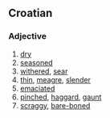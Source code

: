 ==Croatian==

===Adjective===
{{infl|hr|adjective}}

# [[dry]]
# [[seasoned]] {{i|of a tree}}
# [[withered]], [[sear]]
# [[thin]], [[meagre]], [[slender]] {{i|of a man}}
# [[emaciated]]
# [[pinched]], [[haggard]], [[gaunt]] {{i|of a face}}
# [[scraggy]], [[bare-boned]] {{i|of a man}}